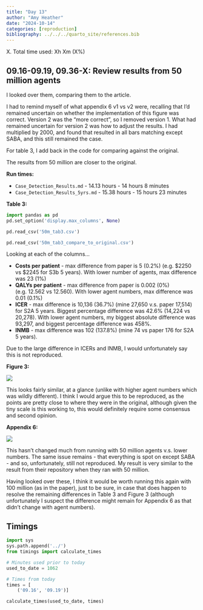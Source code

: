 ```yaml
---
title: "Day 13"
author: "Amy Heather"
date: "2024-10-14"
categories: [reproduction]
bibliography: ../../../quarto_site/references.bib
---
```


::: {.callout-note}

X. Total time used: Xh Xm (X%)

:::

## 09.16-09.19, 09.36-X: Review results from 50 million agents

I looked over them, comparing them to the article.

I had to remind myself of what appendix 6 v1 vs v2 were, recalling that I'd remained uncertain on whether the implementation of this figure was correct. Version 2 was the "more correct", so I removed version 1. What had remained uncertain for version 2 was how to adjust the results. I had multiplied by 2000, and found that resulted in all bars matching except SABA, and this still remained the case.

For table 3, I add back in the code for comparing against the original.

The results from 50 million are closer to the original.

**Run times:**

* `Case_Detection_Results.md` - 14.13 hours - 14 hours 8 minutes
* `Case_Detection_Results_5yrs.md` - 15.38 hours - 15 hours 23 minutes

**Table 3:**

```python
import pandas as pd
pd.set_option('display.max_columns', None)

pd.read_csv('50m_tab3.csv')
```

```python
pd.read_csv('50m_tab3_compare_to_original.csv')
```

Looking at each of the columns...

* **Costs per patient** - max difference from paper is 5 (0.2%) (e.g. $2250 vs $2245 for S3b 5 years). With lower number of agents, max difference was 23 (1%)
* **QALYs per patient** - max difference from paper is 0.002 (0%) (e.g. 12.562 vs 12.560). With lower agent numbers, max difference was 0.01 (0.1%)
* **ICER** - max difference is 10,136 (36.7%) (mine 27,650 v.s. paper 17,514) for S2A 5 years. Biggest percentage difference was 42.6% (14,224 vs 20,278). With lower agent numbers, my biggest absolute difference was 93,297, and biggest percentage difference was 458%.
* **INMB** - max difference was 102 (137.8%) (mine 74 vs paper 176 for S2A 5 years).

Due to the large difference in ICERs and INMB, I would unfortunately say this is not reproduced.

**Figure 3:**

![](50m_fig3-1.png)

This looks fairly similar, at a glance (unlike with higher agent numbers which was wildly different). I think I would argue this to be reproduced, as the points are pretty close to where they were in the original, although given the tiny scale is this working to, this would definitely require some consensus and second opinion.

**Appendix 6:**

![](50m_appendix6-1.png)

This hasn't changed much from running with 50 million agents v.s. lower numbers. The same issue remains - that everything is spot on except SABA - and so, unfortunately, still not reproduced. My result is very similar to the result from their repository when they ran with 50 million.

Having looked over these, I think it would be worth running this again with 100 million (as in the paper), just to be sure, in case that does happen to resolve the remaining differences in Table 3 and Figure 3 (although unfortunately I suspect the difference might remain for Appendix 6 as that didn't change with agent numbers).

## Timings

```python
import sys
sys.path.append('../')
from timings import calculate_times

# Minutes used prior to today
used_to_date = 1062

# Times from today
times = [
    ('09.16', '09.19')]

calculate_times(used_to_date, times)
```